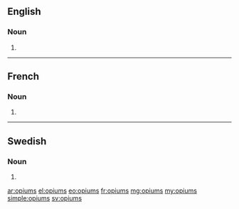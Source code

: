 {{also|Opiums}}
==English==

===Noun===
{{head|en|noun plural form}}

# {{plural of|opium|lang=en}}

----

==French==

===Noun===
{{head|fr|noun plural form|g=m}}

# {{plural of|opium|lang=fr}}

----

==Swedish==

===Noun===
{{head|sv|noun form}}

# {{sv-noun-form-indef-gen|opium}}

[[ar:opiums]]
[[el:opiums]]
[[eo:opiums]]
[[fr:opiums]]
[[mg:opiums]]
[[my:opiums]]
[[simple:opiums]]
[[sv:opiums]]